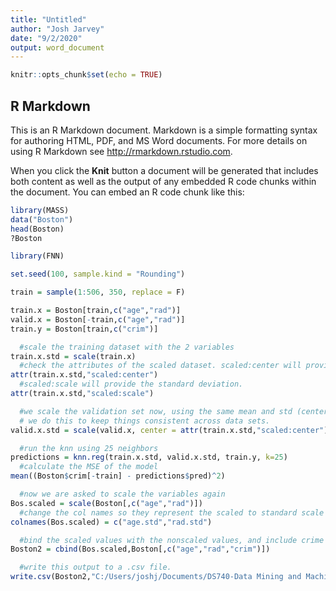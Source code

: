 ```yaml
---
title: "Untitled"
author: "Josh Jarvey"
date: "9/2/2020"
output: word_document
---
```


```r
knitr::opts_chunk$set(echo = TRUE)
```

## R Markdown

This is an R Markdown document. Markdown is a simple formatting syntax for authoring HTML, PDF, and MS Word documents. For more details on using R Markdown see <http://rmarkdown.rstudio.com>.

When you click the **Knit** button a document will be generated that includes both content as well as the output of any embedded R code chunks within the document. You can embed an R code chunk like this:


```r
library(MASS)
data("Boston")
head(Boston)
?Boston
```



```r
library(FNN)

set.seed(100, sample.kind = "Rounding")

train = sample(1:506, 350, replace = F)

train.x = Boston[train,c("age","rad")]
valid.x = Boston[-train,c("age","rad")]
train.y = Boston[train,c("crim")]
```

```r
  #scale the training dataset with the 2 variables
train.x.std = scale(train.x)
  #check the attributes of the scaled dataset. scaled:center will provide the mean
attr(train.x.std,"scaled:center")
  #scaled:scale will provide the standard deviation.
attr(train.x.std,"scaled:scale")

  #we scale the validation set now, using the same mean and std (center and scale) that we found up above. 
  # we do this to keep things consistent across data sets. 
valid.x.std = scale(valid.x, center = attr(train.x.std,"scaled:center"), scale = attr(train.x.std,"scaled:scale"))

```

```r
  #run the knn using 25 neighbors
predictions = knn.reg(train.x.std, valid.x.std, train.y, k=25)
  #calculate the MSE of the model
mean((Boston$crim[-train] - predictions$pred)^2)

  #now we are asked to scale the variables again
Bos.scaled = scale(Boston[,c("age","rad")])
  #change the col names so they represent the scaled to standard scale
colnames(Bos.scaled) = c("age.std","rad.std")

  #bind the scaled values with the nonscaled values, and include crime as well
Boston2 = cbind(Bos.scaled,Boston[,c("age","rad","crim")])

  #write this output to a .csv file. 
write.csv(Boston2,"C:/Users/joshj/Documents/DS740-Data Mining and Machine Learning/Webwork/Week 1/BostonStd.csv")

```




